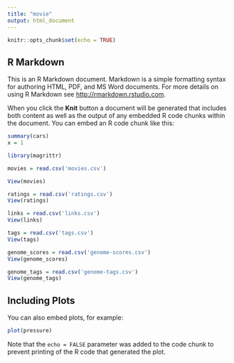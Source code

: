 ```yaml
---
title: "movie"
output: html_document
---
```


```r
knitr::opts_chunk$set(echo = TRUE)
```

## R Markdown

This is an R Markdown document. Markdown is a simple formatting syntax for authoring HTML, PDF, and MS Word documents. For more details on using R Markdown see <http://rmarkdown.rstudio.com>.

When you click the **Knit** button a document will be generated that includes both content as well as the output of any embedded R code chunks within the document. You can embed an R code chunk like this:

```r
summary(cars)
x = 1
```

```r
library(magrittr)
```

```r
movies = read.csv('movies.csv')

View(movies)
```

```r

ratings = read.csv('ratings.csv')
View(ratings)

```

```r

links = read.csv('links.csv')
View(links)

```

```r

tags = read.csv('tags.csv')
View(tags)

```

```r

genome_scores = read.csv('genome-scores.csv')
View(genome_scores)

```

```r

genome_tags = read.csv('genome-tags.csv')
View(genome_tags)

```












## Including Plots

You can also embed plots, for example:

```r
plot(pressure)
```

Note that the `echo = FALSE` parameter was added to the code chunk to prevent printing of the R code that generated the plot.
